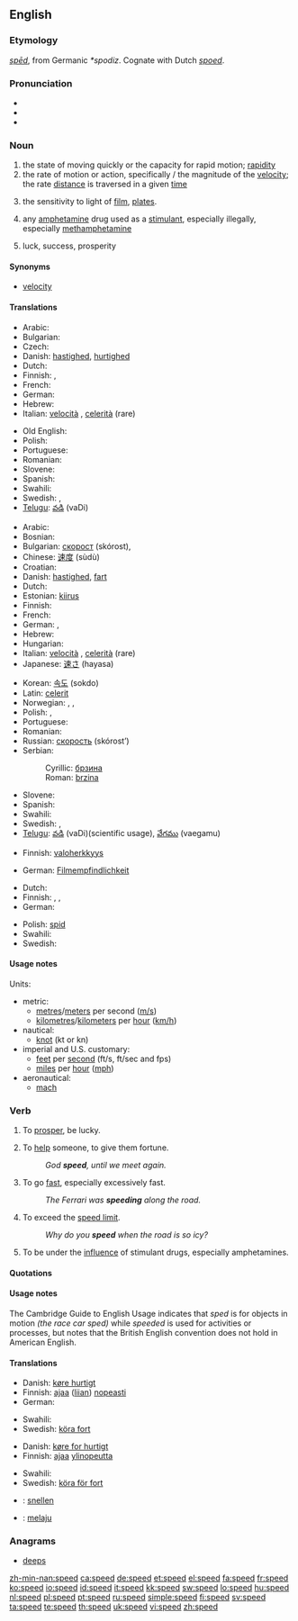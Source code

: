 {{wikipedia|dab=speed (disambiguation)|speed}}
==English==

===Etymology===
{{etyl|ang}} ''[[sped#Old English|spēd]]'', from Germanic ''*spodiz''.  Cognate with Dutch ''[[spoed]]''.

===Pronunciation===
* {{IPA|/spiːd/}}
* {{audio|en-us-speed.ogg|Audio (US)}}
* {{rhymes|iːd}}

===Noun===
{{en-noun}}

# the state of moving quickly or the capacity for rapid motion; [[rapidity]]
# the rate of motion or action, specifically {{math}}/{{physics}} the magnitude of the [[velocity]]; the rate [[distance]] is traversed in a given [[time]]
# {{photography}} the sensitivity to light of [[film]], [[plates]].  <!--, etc.; [[shutter speed]] -->
# {{slang}} any [[amphetamine]] drug used as a [[stimulant]], especially illegally, especially [[methamphetamine]]
# {{archaic}} luck, success, prosperity

====Synonyms====
* [[velocity]]

====Translations====
{{trans-top|rapidity}}
* Arabic: {{t|ar|سرعة|f|tr=sara'a|sc=Arab}}
* Bulgarian: {{t+|bg|бързина|f|tr=bărzinà|sc=Cyrl}}
* Czech: {{t-|cs|rychlost|f}}
* Danish: [[hastighed]], [[hurtighed]]
* Dutch: {{t+|nl|snelheid|f}}
* Finnish: {{t+|fi|nopeus}}, {{t+|fi|vauhti}}
* French: {{t+|fr|vitesse|f}}
* German: {{t-|de|Schnelligkeit|f}}
* Hebrew: {{t-|he|מהירות|f|sc=Hebr}}
* Italian: [[velocità]] {{f}}, [[celerità]] {{f}}(rare)
{{trans-mid}}
* Old English: {{t-|ang|ofost|f|xs=Old English}}
* Polish: {{t+|pl|szybkość|f}}
* Portuguese: {{t+|pt|velocidade|f}}
* Romanian: {{t-|ro|viteză|f}}
* Slovene: {{t+|sl|hitrost|f}}
* Spanish: {{t+|es|rapidez|f}}
* Swahili: {{t|sw|kasi}}
* Swedish: {{t+|sv|fart|c}}, {{t+|sv|hastighet|c}}
* [[Telugu]]: [[వడి]] (vaDi)
{{trans-bottom}}

{{trans-top|rate of motion}}
* Arabic: {{Arab|[[سرعة]]}} {{unicode|(súrʕa)}} {{f}}
* Bosnian: {{t-|bs|brzina|f}}
* Bulgarian: [[скорост]] (skórost), {{f}}
* Chinese: [[速度]] (sùdù)
* Croatian: {{t+|hr|brzina|f}}
* Danish: [[hastighed]], [[fart]]
* Dutch: {{t+|nl|snelheid|f}}
* Estonian: [[kiirus]]
* Finnish: {{t+|fi|vauhti}}
* French: {{t+|fr|vitesse|f}}
* German: {{t+|de|Geschwindigkeit|f}}, {{t-|de|Schnelligkeit|f}}
* Hebrew: {{t-|he|מהירות|f|sc=Hebr}}
* Hungarian: {{t+|hu|sebesség}}
* Italian: [[velocità]] {{f}}, [[celerità]] {{f}} (rare)
* Japanese: [[速さ]] (hayasa)
{{trans-mid}}
* Korean: [[속도]] (sokdo)
* Latin: [[celerit]]
* Norwegian: {{t+|no|hastighet}}, {{t+|no|fart}}, {{t+|no|hurtighet}}
* Polish: {{t+|pl|szybkość|f}}, {{t+|pl|prędkość|f}}
* Portuguese: {{t+|pt|velocidade|f}}
* Romanian: {{t-|ro|viteză|f}}
* Russian: [[скорость]] (skórost’) {{f}}
* Serbian:
*: Cyrillic: [[брзина#Serbian|брзина]] {{f}}
*: Roman: [[brzina#Serbian|brzina]]   {{f}}
* Slovene: {{t+|sl|hitrost|f}}
* Spanish: {{t+|es|velocidad|f}}
* Swahili: {{t|sw|kasi}}
* Swedish: {{t+|sv|hastighet|c}}, {{t+|sv|fart|c}}
* [[Telugu]]: [[వడి]] (vaDi)(scientific usage), [[వేగము]] (vaegamu)
{{trans-bottom}}

{{trans-top|photographic speed}}
* Finnish: [[valoherkkyys]]
{{trans-mid}}
* German: [[Filmempfindlichkeit]] {{f}}
{{trans-bottom}}

{{trans-top|slang: methamphetamine}}
* Dutch: {{t+|nl|speed}}
* Finnish: {{t+|fi|vauhti}}, {{t-|fi|piri}}, {{t+|fi|spiidi}}
* German: {{t-|de|Speed|n}}
{{trans-mid}}
* Polish: {{slang}} [[spid]] {{m}}
* Swahili: {{t|sw|kasi}}
* Swedish: {{t+|sv|tjack|c}}
{{trans-bottom}}

{{trans-see|[[luck]], [[success]], [[prosperity]]}}

====Usage notes====
Units:
* metric:
** [[metre]]s/[[meter]]s per second ([[m/s]])
** [[kilometre]]s/[[kilometer]]s per [[hour]] ([[km/h]])
* nautical:
** [[knot]] (kt or kn)
* imperial and U.S. customary:
** [[foot|feet]] per [[second]] (ft/s, ft/sec and fps)
** [[mile]]s per [[hour]] ([[mph]])
* aeronautical:
** [[mach]]

===Verb===
{{en-verb|speeds|speeding|'''[[sped]] '''or''' [[speeded]]'''}}

# {{context|archaic|intransitive}} To [[prosper]], be lucky.
# {{context|archaic|transitive}} To [[help]] someone, to give them fortune.
#: ''God '''speed''', until we meet again.''
# To go [[fast]], especially excessively fast.
#: ''The Ferrari was '''speeding''' along the road.''
# To exceed the [[speed limit]].
#: ''Why do you '''speed''' when the road is so icy?''
# {{slang}} To be under the [[influence]] of stimulant drugs, especially amphetamines.

====Quotations====
{{seeCites}}

====Usage notes====
The Cambridge Guide to English Usage indicates that ''sped'' is for objects in motion ''(the race car sped)'' while ''speeded'' is used for activities or processes, but notes that the British English convention does not hold in American English.  <!--Sped is the only correct form in American English, but additional references are still needed for that...rfv?  Also, should ''speeded'' be only listed as a related term to [[sped]] but not linked here at all?-->

====Translations====
{{trans-top|to go fast}}
* Danish: [[køre hurtigt]]
* Finnish: [[ajaa]] ([[liian]]) [[nopea|nopeasti]]
* German: {{t+|de|rasen}}
{{trans-mid}}
* Swahili: {{t|sw|kasi}}
* Swedish: [[köra fort]]
{{trans-bottom}}

{{trans-top|to exceed speed limit}}
* Danish: [[køre for hurtigt]]
* Finnish: [[ajaa]] [[ylinopeus|ylinopeutta]]
{{trans-mid}}
* Swahili: {{t|sw|kasi}}
* Swedish: [[köra för fort]]
{{trans-bottom}}

{{checktrans-top}}
<!--added {{ttbc}}s here.-->
* {{ttbc|Dutch}}: [[snellen]]
{{checktrans-mid}}
* {{ttbc|Indonesian}}: [[laju|melaju]]
{{checktrans-bottom}}

===Anagrams===
* [[deeps]]

[[zh-min-nan:speed]]
[[ca:speed]]
[[de:speed]]
[[et:speed]]
[[el:speed]]
[[fa:speed]]
[[fr:speed]]
[[ko:speed]]
[[io:speed]]
[[id:speed]]
[[it:speed]]
[[kk:speed]]
[[sw:speed]]
[[lo:speed]]
[[hu:speed]]
[[nl:speed]]
[[pl:speed]]
[[pt:speed]]
[[ru:speed]]
[[simple:speed]]
[[fi:speed]]
[[sv:speed]]
[[ta:speed]]
[[te:speed]]
[[th:speed]]
[[uk:speed]]
[[vi:speed]]
[[zh:speed]]